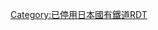{{Routemap|inline=<includeonly>yes</includeonly>|collapse=yes|title=白糠線|title-bg=#999|title-color=white|map=
~~ ~~[[根室本線]]
BHFq\eABZq+r\~~0.0~~[[白糠站|白糠]]~~（←根室方/瀧川方→）
exBHF~~6.0~~''[[上白糠站|上白糠]]''
exHST~~(9.5)~~''[[共榮臨時乘降場|共榮]]''
exBHF~~11.8~~''[[茶路站|茶路]]''
exhKRZWae~~ ~~{{link-ja|茶路川|茶路川}}
exBHF~~19.3~~''[[縫別站|縫別]]''
exhKRZWae~~ ~~茶路川
exBHF~~25.2~~''[[上茶路站|上茶路]]''
exhKRZWae~~ ~~茶路川
exBHF~~30.7~~''[[下北進站|下北進]]''
exhKRZWae~~ ~~茶路川
exKBHFe~~33.1~~''[[北進站|北進]]''
|bottom={{navbar|白糠線RDT}}
}}<noinclude>
{{rdt intro|[[白糠線]]}}
[[Category:已停用日本國有鐵道RDT]]
</noinclude>